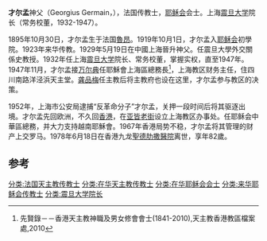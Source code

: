 {{Infobox Person
| name   = 才尔孟<br />Georgius Germain
| image     = 
| caption  = 耶穌會傳教士
| birth_date  = {{birth date|1895|10|30}}
| birth_place = {{FRA}}魯昂
| death_date  = {{death date and age|1978|6|18|1895|10|30}}
| death_place = {{BHKG}}[[聖德肋撒醫院|聖德肋撒醫院]]
| title          =  神父，[[震旦大学|震旦大学]]院长，耶稣会中華區總務
| spouse         =
| parents        =
| occupation     = 传教士
}}

'''才尔孟'''神父（Georgius Germain，{{bd|1895年|10月30日|1978年|6月18日}}），法国传教士，[[耶稣会|耶稣会]]会士。上海[[震旦大学|震旦大学]]院长（常务校董，1932-1947）。

1895年10月30日，才尔孟生于法国[[魯昂|魯昂]]。1919年10月1日，才尔孟入[[耶稣会|耶稣会]]初學院。1923年来华传教。1929年5月19日在中國上海晉升神父。任震旦大學外交關係史教授。1932年任上海[[震旦大学|震旦大学]]院长、常务校董，掌握实权，直至1947年。1947年11月，才尔孟接[[万尔典|万尔典]]任耶穌會上海區總務長<ref>先賢錄－－香港天主教神職及男女修會會士(1841-2010),天主教香港教區檔案處,2010</ref>，上海教区财务主任，住四川南路洋泾浜天主堂。[[龚品梅|龚品梅]]任主教后将主教府也设在这里，才尔孟参与教区的决策。

1952年，上海市公安局逮捕“反革命分子”才尔孟，关押一段时间后将其驱逐出境。才尔孟先回欧洲，不久回[[香港|香港]]，在[[亚皆老街|亚皆老街]]设立上海教区办事处。任耶稣会中華區總務，并大力支持越南耶穌會。1967年香港局势不稳，才尔孟将其管理的财产上交罗马。1978年6月18日在香港九龙[[聖德肋撒醫院|聖德肋撒醫院]]离世，享年82歲。
==参考==

[[分类:法国天主教传教士|分类:法国天主教传教士]]
[[分类:在华天主教传教士|分类:在华天主教传教士]]
[[分类:在华耶稣会会士|分类:在华耶稣会会士]]
[[分类:来华耶稣会传教士|分类:来华耶稣会传教士]]
[[分类:震旦大学院长|分类:震旦大学院长]]